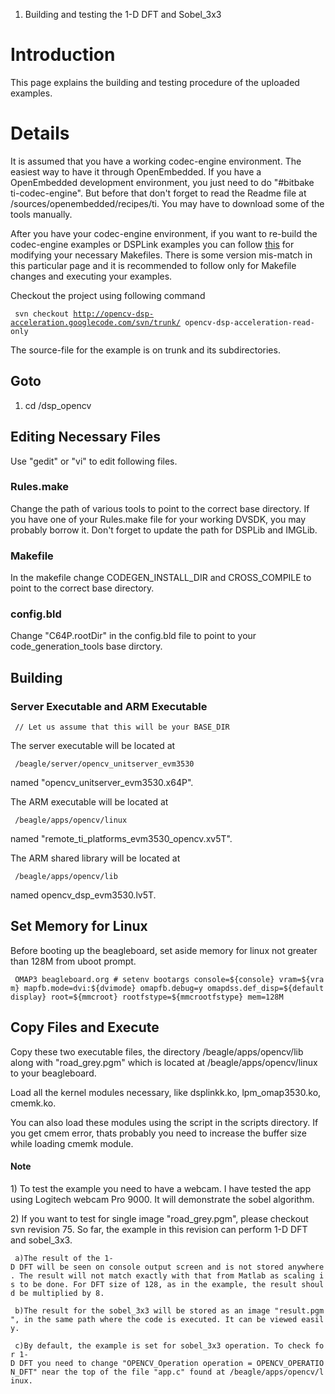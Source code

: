 #Building and testing the 1-D DFT and Sobel_3x3

= Introduction =

This page explains the building and testing procedure of the uploaded examples.


= Details =

It is assumed that you have a working codec-engine environment.
The easiest way to have it through OpenEmbedded. If you have a OpenEmbedded development environment, you just need to do "#bitbake ti-codec-engine". But before that don't forget to read the Readme file at {{{<OE_BASE_DIR>}}}/sources/openembedded/recipes/ti. You may have to download some of the tools manually.

After you have your codec-engine environment, if you want to re-build the codec-engine examples or DSPLink examples you can follow [http://code.google.com/p/opencv-dsp-acceleration/wiki/GettingStarted1 this] for modifying your necessary Makefiles. There is some version mis-match in this particular page and it is recommended to follow only for Makefile changes and executing your examples.

Checkout the project using following command 
  svn checkout http://opencv-dsp-acceleration.googlecode.com/svn/trunk/ opencv-dsp-acceleration-read-only

The source-file for the example is on trunk and its subdirectories.


==Goto {{{BASE_DIR}}}==

#cd {{{Dir_You_Checked_Out}}}/dsp_opencv


==Editing Necessary Files==

Use "gedit" or "vi" to edit following files.

===Rules.make===
Change the path of various tools to point to the correct base directory. If you have one of your Rules.make file for your working DVSDK, you may probably borrow it. Don't forget to update the path for DSPLib and IMGLib.

===Makefile===
In the makefile change CODEGEN_INSTALL_DIR and CROSS_COMPILE to point to the correct base directory.

===config.bld===
Change "C64P.rootDir" in the config.bld file to point to your code_generation_tools base dirctory.

==Building==

===Server Executable and ARM Executable===
 {{{#cd <PATH_TO_FOLDER_CONTAINING_MAKEFILE>}}} // Let us assume that this will be your BASE_DIR

 {{{#make codec}}}

 {{{#make server}}}

 {{{#make app_lib}}}

 {{{#make app}}}


The server executable will be located at
  {{{<BASE_DIR>}}}/beagle/server/opencv_unitserver_evm3530 
named "opencv_unitserver_evm3530.x64P".

The ARM executable will be located at
  {{{<BASE_DIR}}}/beagle/apps/opencv/linux 
named "remote_ti_platforms_evm3530_opencv.xv5T". 

The ARM shared library will be located at 
  {{{<BASE_DIR}}}/beagle/apps/opencv/lib
named opencv_dsp_evm3530.lv5T.

==Set Memory for Linux==

Before booting up the beagleboard, set aside memory for linux not greater than 128M from uboot prompt.
  OMAP3 beagleboard.org # setenv bootargs console=${console} vram=${vram} mapfb.mode=dvi:${dvimode} omapfb.debug=y omapdss.def_disp=${defaultdisplay} root=${mmcroot} rootfstype=${mmcrootfstype} mem=128M 

==Copy Files and Execute==

Copy these two executable files, the directory {{{<BASE_DIR>}}}/beagle/apps/opencv/lib along with "road_grey.pgm" which is located at {{{<BASE_DIR>}}}/beagle/apps/opencv/linux to your beagleboard.

Load all the kernel modules necessary, like dsplinkk.ko, lpm_omap3530.ko, cmemk.ko.

You can also load these modules using the script in the scripts directory. 
If you get cmem error, thats probably you need to increase the buffer size while loading cmemk module.

====Note====
1) To test the example you need to have a webcam. I have tested the app using Logitech webcam Pro 9000. It will demonstrate the sobel algorithm.

2) If you want to test for single image "road_grey.pgm", please checkout svn revision 75. So far, the example in this revision can perform 1-D DFT and sobel_3x3. 

  a)The result of the 1-D DFT will be seen on console output screen and is not stored anywhere. The result will not match exactly with that from Matlab as scaling is to be done. For DFT size of 128, as in the example, the result should be multiplied by 8.

  b)The result for the sobel_3x3 will be stored as an image "result.pgm", in the same path where the code is executed. It can be viewed easily.

  c)By default, the example is set for sobel_3x3 operation. To check for 1-D DFT you need to change "OPENCV_Operation operation = OPENCV_OPERATION_DFT" near the top of the file "app.c" found at {{{<BASE_DIR>}}}/beagle/apps/opencv/linux.